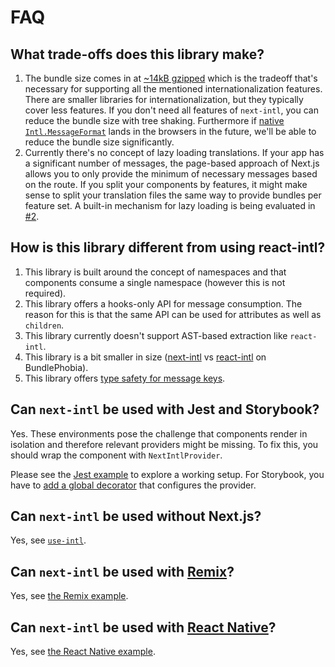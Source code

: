 # FAQ

## What trade-offs does this library make?

1. The bundle size comes in at [~14kB gzipped](https://bundlephobia.com/result?p=next-intl) which is the tradeoff that's necessary for supporting all the mentioned internationalization features. There are smaller libraries for internationalization, but they typically cover less features. If you don't need all features of `next-intl`, you can reduce the bundle size with tree shaking. Furthermore if [native `Intl.MessageFormat`](https://github.com/tc39/proposal-intl-messageformat) lands in the browsers in the future, we'll be able to reduce the bundle size significantly.
2. Currently there's no concept of lazy loading translations. If your app has a significant number of messages, the page-based approach of Next.js allows you to only provide the minimum of necessary messages based on the route. If you split your components by features, it might make sense to split your translation files the same way to provide bundles per feature set. A built-in mechanism for lazy loading is being evaluated in [#2](https://github.com/amannn/next-intl/issues/2).

## How is this library different from using react-intl?

1. This library is built around the concept of namespaces and that components consume a single namespace (however this is not required).
2. This library offers a hooks-only API for message consumption. The reason for this is that the same API can be used for attributes as well as `children`.
3. This library currently doesn't support AST-based extraction like `react-intl`.
4. This library is a bit smaller in size ([next-intl](https://bundlephobia.com/result?p=next-intl) vs [react-intl](https://bundlephobia.com/result?p=react-intl) on BundlePhobia).
5. This library offers [type safety for message keys](/docs/usage/typescript).

## Can `next-intl` be used with Jest and Storybook?

Yes. These environments pose the challenge that components render in isolation and therefore relevant providers might be missing. To fix this, you should wrap the component with `NextIntlProvider`.

Please see the [Jest example](https://github.com/amannn/next-intl/blob/main/packages/example-advanced/src/components/Navigation.spec.tsx) to explore a working setup. For Storybook, you have to [add a global decorator](https://storybook.js.org/docs/react/writing-stories/decorators#global-decorators) that configures the provider.

## Can `next-intl` be used without Next.js?

Yes, see [`use-intl`](https://github.com/amannn/next-intl/tree/main/packages/use-intl).

## Can `next-intl` be used with [Remix](https://remix.run/)?

Yes, see [the Remix example](https://github.com/amannn/next-intl/tree/main/packages/example-remix).

## Can `next-intl` be used with [React Native](https://reactnative.dev/)?

Yes, see [the React Native example](https://github.com/amannn/next-intl/tree/main/packages/example-react-native).
